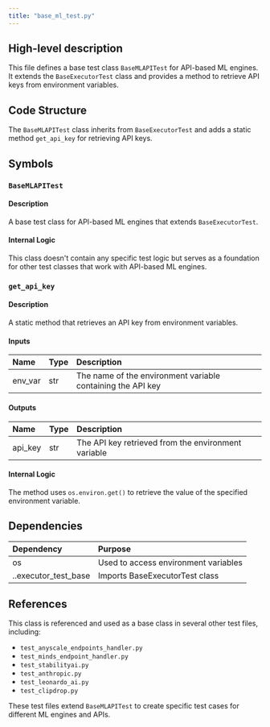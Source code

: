 ```yaml
---
title: "base_ml_test.py"
---
```


## High-level description
This file defines a base test class `BaseMLAPITest` for API-based ML engines. It extends the `BaseExecutorTest` class and provides a method to retrieve API keys from environment variables.

## Code Structure
The `BaseMLAPITest` class inherits from `BaseExecutorTest` and adds a static method `get_api_key` for retrieving API keys.

## Symbols

### `BaseMLAPITest`
#### Description
A base test class for API-based ML engines that extends `BaseExecutorTest`.

#### Internal Logic
This class doesn't contain any specific test logic but serves as a foundation for other test classes that work with API-based ML engines.

### `get_api_key`
#### Description
A static method that retrieves an API key from environment variables.

#### Inputs
| Name | Type | Description |
|:-----|:-----|:------------|
| env_var | str | The name of the environment variable containing the API key |

#### Outputs
| Name | Type | Description |
|:-----|:-----|:------------|
| api_key | str | The API key retrieved from the environment variable |

#### Internal Logic
The method uses `os.environ.get()` to retrieve the value of the specified environment variable.

## Dependencies
| Dependency | Purpose |
|:-----------|:--------|
| os | Used to access environment variables |
| ..executor_test_base | Imports BaseExecutorTest class |

## References
This class is referenced and used as a base class in several other test files, including:
- `test_anyscale_endpoints_handler.py`
- `test_minds_endpoint_handler.py`
- `test_stabilityai.py`
- `test_anthropic.py`
- `test_leonardo_ai.py`
- `test_clipdrop.py`

These test files extend `BaseMLAPITest` to create specific test cases for different ML engines and APIs.